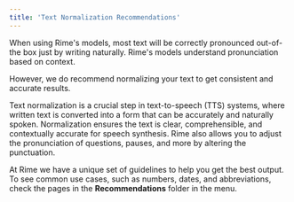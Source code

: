 ```yaml
---
title: 'Text Normalization Recommendations'
---
```


When using Rime's models, most text will be correctly pronounced out-of-the box just by writing naturally. Rime's models understand pronunciation based on context.

However, we do recommend normalizing your text to get consistent and accurate results. 

Text normalization is a crucial step in text-to-speech (TTS) systems, where written text is converted into a form that can be accurately and naturally spoken. Normalization ensures the text is clear, comprehensible, and contextually accurate for speech synthesis. Rime also allows you to adjust the pronunciation of questions, pauses, and more by altering the punctuation.

At Rime we have a unique set of guidelines to help you get the best output. To see common use cases, such as numbers, dates, and abbreviations, check the pages in the **Recommendations** folder in the menu.

